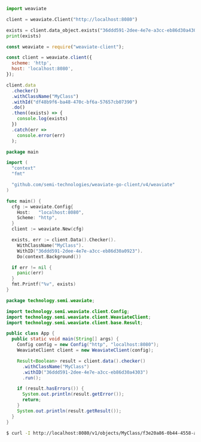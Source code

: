 
<Tabs groupId="languages">
<TabItem value="py" label="Python">

```python 
import weaviate

client = weaviate.Client("http://localhost:8080")

exists = client.data_object.exists("36ddd591-2dee-4e7e-a3cc-eb86d30a4303", "MyClass")
print(exists) 
```

</TabItem> 

<TabItem value="js" label="JavaScript">

```js
const weaviate = require("weaviate-client");

const client = weaviate.client({
  scheme: 'http',
  host: 'localhost:8080',
});

client.data
  .checker()
  .withClassName("MyClass")
  .withId("df48b9f6-ba48-470c-bf6a-57657cb07390")
  .do()
  .then((exists) => {
    console.log(exists)
  })
  .catch(err =>
    console.error(err)
  );
```

</TabItem>
<TabItem value="go" label="Go">

```go 
package main

import (
  "context"
  "fmt"

  "github.com/semi-technologies/weaviate-go-client/v4/weaviate"
)

func main() {
  cfg := weaviate.Config{
    Host:   "localhost:8080",
    Scheme: "http",
  }
  client := weaviate.New(cfg)

  exists, err := client.Data().Checker().
    WithClassName("MyClass").
    WithID("36ddd591-2dee-4e7e-a3cc-eb86d30a0923").
    Do(context.Background())

  if err != nil {
    panic(err)
  }
  fmt.Printf("%v", exists)
}
```

</TabItem>
<TabItem value="java" label="Java">

```java 
package technology.semi.weaviate;

import technology.semi.weaviate.client.Config;
import technology.semi.weaviate.client.WeaviateClient;
import technology.semi.weaviate.client.base.Result;

public class App {
  public static void main(String[] args) {
    Config config = new Config("http", "localhost:8080");
    WeaviateClient client = new WeaviateClient(config);

    Result<Boolean> result = client.data().checker()
      .withClassName("MyClass")
      .withID("36ddd591-2dee-4e7e-a3cc-eb86d30a4303")
      .run();

    if (result.hasErrors()) {
      System.out.println(result.getError());
      return;
    }
    System.out.println(result.getResult());
  }
}
```

</TabItem> 

<TabItem value="curl" label="Curl">

```bash 
$ curl -I http://localhost:8080/v1/objects/MyClass/f3e20a86-0b44-4558-a336-bd137d866387 
```

</TabItem> 

</Tabs>